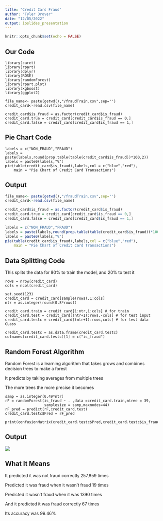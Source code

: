 ---
title: "Credit Card Fraud"
author: "Tyler Drover"
date: "12/05/2022"
output: ioslides_presentation
---

```{r setup, include=FALSE}
knitr::opts_chunk$set(echo = FALSE)
```

## Our Code

```
library(caret)
library(rpart)
library(dplyr)
library(ROSE)
library(randomForest)
library(rpart.plot)
library(xgboost)
library(ggplot2)

file_name<- paste(getwd(),"/fraudTrain.csv",sep='') 
credit_card<-read.csv(file_name)

credit_card$is_fraud = as.factor(credit_card$is_fraud)
credit_card.true = credit_card[credit_card$is_fraud == 0,]
credit_card.false = credit_card[credit_card$is_fraud == 1,]
```

## Pie Chart Code

```
labels = c("NON_FRAUD","FRAUD")
labels = paste(labels,round(prop.table(table(credit_card$is_fraud))*100,2))
labels = paste0(labels,"%")
pie(table(credit_card$is_fraud),labels,col = c("blue","red"),
    main = "Pie Chart of Credit Card Transactions")
```

## Output

```{r Pie Chart, echo=FALSE, warning=FALSE}
file_name<- paste(getwd(),"/fraudTrain.csv",sep='') 
credit_card<-read.csv(file_name)

credit_card$is_fraud = as.factor(credit_card$is_fraud)
credit_card.true = credit_card[credit_card$is_fraud == 0,]
credit_card.false = credit_card[credit_card$is_fraud == 1,]

labels = c("NON_FRAUD","FRAUD")
labels = paste(labels,round(prop.table(table(credit_card$is_fraud))*100,2))
labels = paste0(labels,"%")
pie(table(credit_card$is_fraud),labels,col = c("blue","red"),
    main = "Pie Chart of Credit Card Transactions")
```



## Data Splitting Code
This splits the data for 80% to train the model, and 20% to test it

```
rows = nrow(credit_card)
cols = ncol(credit_card)

set.seed(123)
credit_card = credit_card[sample(rows),1:cols]
ntr = as.integer(round(0.8*rows))

credit_card.train = credit_card[1:ntr,1:cols] # for train
credit_card.test = credit_card[(ntr+1):rows,-cols] # for test input
credit_card.testc = credit_card[(ntr+1):rows,cols] # for test data CLass

credit_card.testc = as.data.frame(credit_card.testc)
colnames(credit_card.testc)[1] = c("is_fraud")
```
## Random Forest Algorithm
Random Forest is a learning algorithm that takes grows and combines decision trees to make a forest

It predicts by taking averages from multiple trees

The more trees the more precise it becomes

```
samp = as.integer(0.49*ntr)
rF = randomForest(is_fraud ~ . ,data =credit_card.train,ntree = 39,
                  samplesize = samp,maxnodes=44)
rF_pred = predict(rF,credit_card.test)
credit_card.testc$Pred = rF_pred

print(confusionMatrix(credit_card.testc$Pred,credit_card.testc$is_fraud))
```

## Output
![](ConfusionMatrix.png)


## What It Means
It predicted it was not fraud correctly 257,859 times     

Predicted it was fraud when it wasn't fraud 19 times     

Predicted it wasn't fraud when it was 1390 times        

And it predicted it was fraud correctly 67 times       

Its accuracy was 99.46%

